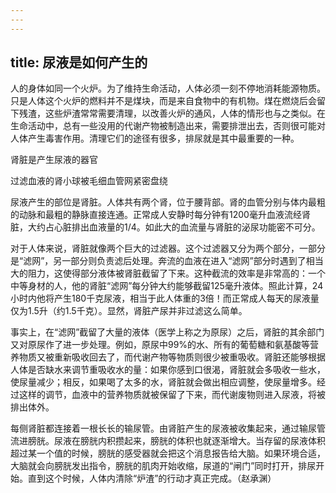 ```yaml
---
---
---
```

title: 尿液是如何产生的
---




人的身体如同一个火炉。为了维持生命活动，人体必须一刻不停地消耗能源物质。只是人体这个火炉的燃料并不是煤块，而是来自食物中的有机物。煤在燃烧后会留下残渣，这些炉渣常常需要清理，以改善火炉的通风，人体的情形也与之类似。在生命活动中，总有一些没用的代谢产物被制造出来，需要排泄出去，否则很可能对人体产生毒害作用。清理它们的途径有很多，排尿就是其中最重要的一种。

肾脏是产生尿液的器官



过滤血液的肾小球被毛细血管网紧密盘绕



尿液产生的部位是肾脏。人体共有两个肾，位于腰背部。肾的血管分别与体内最粗的动脉和最粗的静脉直接连通。正常成人安静时每分钟有1200毫升血液流经肾脏，大约占心脏排出血液量的1/4。如此大的血流量与肾脏的泌尿功能密不可分。

对于人体来说，肾脏就像两个巨大的过滤器。这个过滤器又分为两个部分，一部分是“滤网”，另一部分则负责滤后处理。奔流的血液在进入“滤网”部分时遇到了相当大的阻力，这使得部分液体被肾脏截留了下来。这种截流的效率是非常高的：一个中等身材的人，他的肾脏“滤网”每分钟大约能够截留125毫升液体。照此计算，24小时内他将产生180千克尿液，相当于此人体重的3倍！而正常成人每天的尿液量仅为1.5升（约1.5千克）。显然，肾脏产尿并非过滤这么简单。

事实上，在“滤网”截留了大量的液体（医学上称之为原尿）之后，肾脏的其余部门又对原尿作了进一步处理。例如，原尿中99%的水、所有的葡萄糖和氨基酸等营养物质又被重新吸收回去了，而代谢产物等物质则很少被重吸收。肾脏还能够根据人体是否缺水来调节重吸收水的量：如果你感到口很渴，肾脏就会多吸收一些水，使尿量减少；相反，如果喝了太多的水，肾脏就会做出相应调整，使尿量增多。经过这样的调节，血液中的营养物质就被保留了下来，而代谢废物则进入尿液，将被排出体外。

每侧肾脏都连接着一根长长的输尿管。由肾脏产生的尿液被收集起来，通过输尿管流进膀胱。尿液在膀胱内积攒起来，膀胱的体积也就逐渐增大。当存留的尿液体积超过某一个值的时候，膀胱的感受器就会把这个消息报告给大脑。如果环境合适，大脑就会向膀胱发出指令，膀胱的肌肉开始收缩，尿道的“闸门”同时打开，排尿开始。直到这个时候，人体内清除“炉渣”的行动才真正完成。（赵承渊）